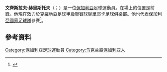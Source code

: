 {{Infobox football biography
| name = Ventsislav Hristov
| image = Ventsislav Hristov 2017.jpg
| caption = Hristov (R) with SKA-Khabarovsk in 2017
| fullname = Ventsislav Dimitrov Hristov
| birth_date  = {{birth date and age|1988|11|09|df=yes}}
| birth_place = 保加利亞[[索菲亞|索菲亞]]
| height = 1.85 m
| currentclub = [[FC_Tsarsko_Selo_Sofia|Tsarsko Selo]]
| clubnumber = 91
| position = [[Forward_(association_football)|Forward]]
| youthyears1 = 
| youthclubs1 = [[PFC_Lokomotiv_Sofia|Lokomotiv Sofia]]
| years1  = 2006–2007 
| clubs1  = [[PFC_Lokomotiv_Sofia|Lokomotiv Sofia]]            
| caps1   =  0 
| goals1  =  0
| years2  = 2007–2008 
| clubs2  = [[FC_Sportist_Svoge|Sportist Svoge]]               | caps2   = 20 
| goals2  = 4
| years3  = 2008–2010 
| clubs3  = [[PFC_Nesebar|Nesebar]]                            | caps3   = 36 
| goals3  = 7
| years4  = 2010–2011 
| clubs4  = [[PFC_Montana|Montana]]                            | caps4   = 30 
| goals4  =  6
| years5  = 2011–2012 
| clubs5  = [[PSFC_Chernomorets_Burgas|Chernomorets Burgas]]   
| caps5   = 38 
| goals5  = 10
| years6  = 2013–2015 
| clubs6  = [[PFC_Beroe_Stara_Zagora|Beroe Stara Zagora]]                   | caps6   = 51 
| goals6  = 17
| years7  = 2014      
| clubs7  = → [[FC_Metalurh_Donetsk|Metalurh Donetsk]] (loan)  | caps7   = 4 
| goals7  = 0
| years8  = 2015      
| clubs8  = [[HNK_Rijeka|Rijeka]]                              | caps8   = 6 
| goals8  = 2
| years9  = 2015      
| clubs9  = → [[KF_Skënderbeu_Korçë|Skënderbeu]] (loan)        | caps9   = 4 
| goals9  = 1
| years10 = 2016      
| clubs10 = [[PFC_Levski_Sofia|Levski Sofia]]                  | caps10  = 19 
| goals10 = 8
| years11 = 2016–2017 
| clubs11 = [[PFC_Neftochimic_Burgas|Neftochimic Burgas]]             | caps11  = 15 
| goals11 = 4
| years12 = 2017–2018 
| clubs12 = [[FC_SKA-Khabarovsk|SKA-Khabarovsk]]               | caps12  = 12 
| goals12 = 2
| years13 = 2018      
| clubs13 = [[FC_Vereya|Vereya Stara Zagora]]                               | caps13  = 8 
| goals13 = 2
| years14 = 2018–2019 
| clubs14 = [[FC_Arda_Kardzhali|Arda Kardzhali]]               | caps14  = 24 
| goals14 = 12
| years15 = 2019–     
| clubs15 = [[FC_Tsarsko_Selo_Sofia|Tsarsko Selo]]             | caps15  = 2
| goals15 = 0
| nationalyears1 = 2013–2016 
| nationalteam1  = [[Bulgaria_national_football_team|Bulgaria]]  | nationalcaps1  = 8 
| nationalgoals1 = 1
| pcupdate = 21 September 2019
| ntupdate = 
}}

'''文齊斯拉夫·赫里斯托夫'''（{{lang-bg|Венцислав Христов}}；{{bd|1988年|9月11日}}）是一位[[保加利亞|保加利亞]]足球運動員。在場上的位置是前鋒。他現在效力於[[克羅地亞足球甲級聯賽|克羅地亞足球甲級聯賽]]球隊[[里耶卡足球俱樂部|里耶卡足球俱樂部]]。他也代表[[保加利亞國家足球隊|保加利亞國家足球隊]]參賽<ref>{{cite web|publisher=topsport.bg|title=Macedonia vs. Bulgaria Matchcast|url=http://topsport.ibox.bg/football.live.php?match=94022|date=15 August 2013|deadurl=yes|archiveurl=https://web.archive.org/web/20140808052707/http://topsport.ibox.bg/football.live.php?match=94022|archivedate=2014年8月8日}}</ref>。

==參考資料==
{{Reflist}}

{{DEFAULTSORT: Hristov, Ventsislav}}
[[Category:保加利亞足球運動員|Category:保加利亞足球運動員]]
[[Category:乌克兰裔保加利亚人|Category:乌克兰裔保加利亚人]]